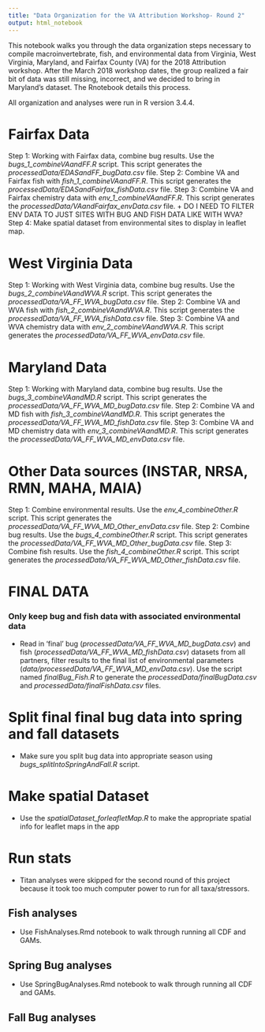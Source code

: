 ```yaml
---
title: "Data Organization for the VA Attribution Workshop- Round 2"
output: html_notebook
---
```


This notebook walks you through the data organization steps necessary to compile macroinvertebrate, fish, and environmental data from Virginia, West Virginia, Maryland, and Fairfax County (VA) for the 2018 Attribution workshop. After the March 2018 workshop dates, the group realized a fair bit of data was still missing, incorrect, and we decided to bring in Maryland's dataset. The Rnotebook details this process. 

All organization and analyses were run in R version 3.4.4. 


# Fairfax Data

Step 1: Working with Fairfax data, combine bug results. Use the *bugs_1_combineVAandFF.R* script. This script generates the *processedData/EDASandFF_bugData.csv* file.
Step 2: Combine VA and Fairfax fish with *fish_1_combineVAandFF.R*. This script generates the *processedData/EDASandFairfax_fishData.csv* file.
Step 3: Combine VA and Fairfax chemistry data with *env_1_combineVAandFF.R*. This script generates the *processedData/VAandFairfax_envData.csv* file.
  + DO I NEED TO FILTER ENV DATA TO JUST SITES WITH BUG AND FISH DATA LIKE WITH WVA?
Step 4: Make spatial dataset from environmental sites to display in leaflet map.


# West Virginia Data

Step 1: Working with West Virginia data, combine bug results. Use the *bugs_2_combineVAandWVA.R* script. This script generates the *processedData/VA_FF_WVA_bugData.csv* file.
Step 2: Combine VA and WVA fish with *fish_2_combineVAandWVA.R*. This script generates the *processedData/VA_FF_WVA_fishData.csv* file.
Step 3: Combine VA and WVA chemistry data with *env_2_combineVAandWVA.R*. This script generates the *processedData/VA_FF_WVA_envData.csv* file.


# Maryland Data

Step 1: Working with Maryland data, combine bug results. Use the *bugs_3_combineVAandMD.R* script. This script generates the *processedData/VA_FF_WVA_MD_bugData.csv* file.
Step 2: Combine VA and MD fish with *fish_3_combineVAandMD.R*. This script generates the *processedData/VA_FF_WVA_MD_fishData.csv* file.
Step 3: Combine VA and MD chemistry data with *env_3_combineVAandMD.R*. This script generates the *processedData/VA_FF_WVA_MD_envData.csv* file.


# Other Data sources (INSTAR, NRSA, RMN, MAHA, MAIA)
Step 1: Combine environmental results. Use the *env_4_combineOther.R* script. This script generates the *processedData/VA_FF_WVA_MD_Other_envData.csv* file.
Step 2: Combine bug results. Use the *bugs_4_combineOther.R* script. This script generates the *processedData/VA_FF_WVA_MD_Other_bugData.csv* file.
Step 3: Combine fish results. Use the *fish_4_combineOther.R* script. This script generates the *processedData/VA_FF_WVA_MD_Other_fishData.csv* file.



# FINAL DATA

### Only keep bug and fish data with associated environmental data
- Read in 'final' bug (*processedData/VA_FF_WVA_MD_bugData.csv*) and fish (*processedData/VA_FF_WVA_MD_fishData.csv*) datasets from all partners, filter results to the final list of environmental parameters (*data/processedData/VA_FF_WVA_MD_envData.csv*). Use the script named *finalBug_Fish.R* to generate the *processedData/finalBugData.csv* and *processedData/finalFishData.csv* files.

# Split final final bug data into spring and fall datasets
- Make sure you split bug data into appropriate season using *bugs_splitIntoSpringAndFall.R* script.


# Make spatial Dataset
- Use the *spatialDataset_forleafletMap.R* to make the appropriate spatial info for leaflet maps in the app


# Run stats

- Titan analyses were skipped for the second round of this project because it took too much computer power to run for all taxa/stressors.

## Fish analyses
- Use FishAnalyses.Rmd notebook to walk through running all CDF and GAMs. 

## Spring Bug analyses
- Use SpringBugAnalyses.Rmd notebook to walk through running all CDF and GAMs. 


## Fall Bug analyses



